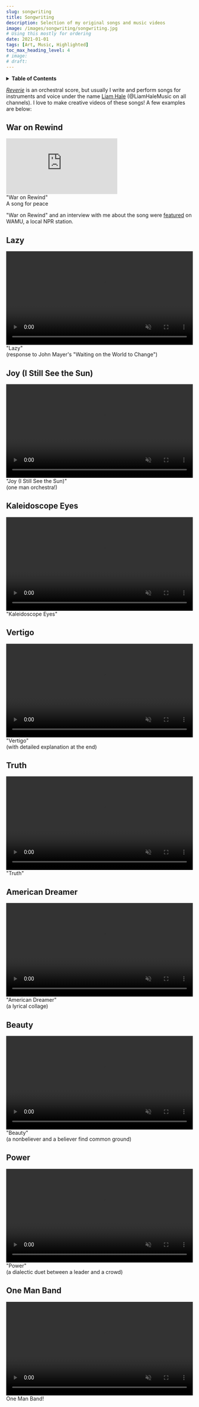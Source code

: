 ```yaml
---
slug: songwriting
title: Songwriting
description: Selection of my original songs and music videos
image: /images/songwriting/songwriting.jpg
# Using this mostly for ordering
date: 2021-01-01
tags: [Art, Music, Highlighted]
toc_max_heading_level: 4
# image:
# draft:
---
```


<!-- Inline table of contents -->

<details className="table_of_contents">
    <summary><strong>Table of Contents</strong></summary>
    <TOCInline toc={toc} maxHeadingLevel={4} />
</details>

[_Reverie_](/reverie) is an orchestral score, but usually I write and perform songs for instruments and voice under the name [Liam Hale](http://www.LiamHale.com) (@LiamHaleMusic on all channels). I love to make creative videos of these songs! A few examples are below:


## War on Rewind

<div className="video_embed_wrapper">
    <div className="video_embed">
        <iframe src="https://www.youtube-nocookie.com/embed/JRTC8Z9mMRk" title="YouTube video player" frameBorder="0" allow="accelerometer; autoPlay; clipboard-write; encrypted-media; gyroscope; picture-in-picture" allowFullScreen></iframe>
    </div>
    <figcaption>
        "War on Rewind"
        <div className="subcaption">
            A song for peace
        </div>
    </figcaption>
</div>

<!-- truncate -->

"War on Rewind" and an interview with me about the song were [featured](https://wamu.org/story/22/05/17/3-local-musicians-to-check-out-from-the-npr-music-tiny-desk-contest/) on WAMU, a local NPR station.


## Lazy

<div className="video_file_wrapper">
    <div className="video_file">
        <video width="100%" loop muted controls webkit-playsinline playsInline>
            <source src="/videos/songwriting/lazy.mp4" type="video/mp4"/>
        </video>
    </div>
    <figcaption>
        "Lazy"
        <div className="subcaption">
            (response to John Mayer's "Waiting on the World to Change")
        </div>
    </figcaption>
</div>


## Joy (I Still See the Sun)

<div className="video_file_wrapper">
    <div className="video_file">
        <video width="100%" loop muted controls webkit-playsinline playsInline>
            <source src="/videos/songwriting/onemanorchestra.mp4" type="video/mp4"/>
        </video>
    </div>
    <figcaption>
        "Joy (I Still See the Sun)"
        <div className="subcaption">
            (one man orchestra!)
        </div>
    </figcaption>
</div>


## Kaleidoscope Eyes

<div className="video_file_wrapper">
    <div className="video_file">
        <video width="100%" loop muted control webkit-playsinline playsInlines>
            <source src="/videos/songwriting/kaleidoscopeeyes.mp4" type="video/mp4"/>
        </video>
    </div>
    <figcaption>
        "Kaleidoscope Eyes"
        <div className="subcaption">
        </div>
    </figcaption>
</div>


## Vertigo

<div className="video_file_wrapper">
    <div className="video_file">
        <video width="100%" loop muted control webkit-playsinline playsInlines>
            <source src="/videos/songwriting/vertigo.mp4" type="video/mp4"/>
        </video>
    </div>
    <figcaption>
        "Vertigo"
        <div className="subcaption">
            (with detailed explanation at the end)
        </div>
    </figcaption>
</div>


## Truth

<div className="video_file_wrapper">
    <div className="video_file">
        <video width="100%" loop muted controls webkit-playsinline playsInline>
            <source src="/videos/songwriting/truth.mp4" type="video/mp4"/>
        </video>
    </div>
    <figcaption>
        "Truth"
        <div className="subcaption">
        </div>
    </figcaption>
</div>


## American Dreamer

<div className="video_file_wrapper">
    <div className="video_file">
        <video width="100%" loop muted controls webkit-playsinline playsInline>
            <source src="/videos/songwriting/americandreamer.mp4" type="video/mp4"/>
        </video>
    </div>
    <figcaption>
        "American Dreamer"
        <div className="subcaption">
            (a lyrical collage)
        </div>
    </figcaption>
</div>


## Beauty

<div className="video_file_wrapper">
    <div className="video_file">
        <video width="100%" loop muted controls webkit-playsinline playsInline>
            <source src="/videos/songwriting/beauty.mp4" type="video/mp4"/>
        </video>
    </div>
    <figcaption>
        "Beauty"
        <div className="subcaption">
            (a nonbeliever and a believer find common ground)
        </div>
    </figcaption>
</div>


## Power

<div className="video_file_wrapper">
    <div className="video_file">
        <video width="100%" loop muted controls webkit-playsinline playsInline>
            <source src="/videos/songwriting/power.mp4" type="video/mp4"/>
        </video>
    </div>
    <figcaption>
        "Power"
        <div className="subcaption">
            (a dialectic duet between a leader and a crowd)
        </div>
    </figcaption>
</div>


## One Man Band

<div className="video_file_wrapper">
    <div className="video_file">
        <video width="100%" loop muted controls webkit-playsinline playsInline>
            <source src="/videos/songwriting/onemanband.mp4" type="video/mp4"/>
        </video>
    </div>
    <figcaption>
        One Man Band!
        <div className="subcaption">
        </div>
    </figcaption>
</div>